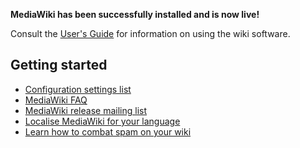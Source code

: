 <!-- Page: Main Page -->
<strong>MediaWiki has been successfully installed and is now live!</strong>

Consult the [https://www.mediawiki.org/wiki/Special:MyLanguage/Help:Contents User's Guide] for information on using the wiki software.

== Getting started ==
* [https://www.mediawiki.org/wiki/Special:MyLanguage/Manual:Configuration_settings Configuration settings list]
* [https://www.mediawiki.org/wiki/Special:MyLanguage/Manual:FAQ MediaWiki FAQ]
* [https://lists.wikimedia.org/postorius/lists/mediawiki-announce.lists.wikimedia.org/ MediaWiki release mailing list]
* [https://www.mediawiki.org/wiki/Special:MyLanguage/Localisation#Translation_resources Localise MediaWiki for your language]
* [https://www.mediawiki.org/wiki/Special:MyLanguage/Manual:Combating_spam Learn how to combat spam on your wiki]